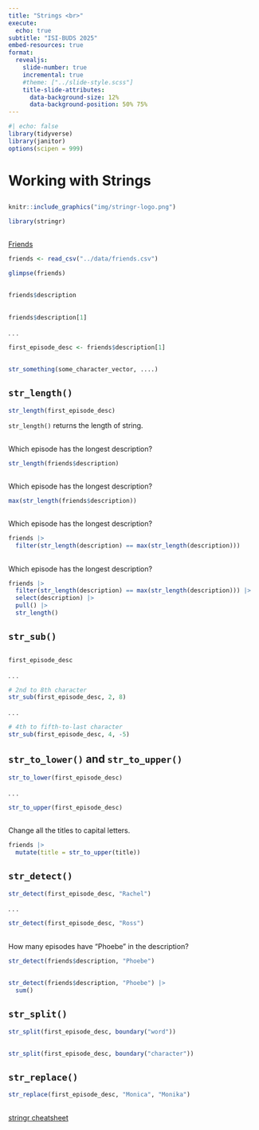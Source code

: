 ```yaml
---
title: "Strings <br>"
execute:
  echo: true
subtitle: "ISI-BUDS 2025"
embed-resources: true
format: 
  revealjs:
    slide-number: true
    incremental: true
    #theme: ["../slide-style.scss"]
    title-slide-attributes: 
      data-background-size: 12%
      data-background-position: 50% 75%
---
```




```r
#| echo: false
library(tidyverse)
library(janitor)
options(scipen = 999)
```

# Working with Strings

##

```r

knitr::include_graphics("img/stringr-logo.png")
```


```r
library(stringr)
```


##

[Friends](https://www.imdb.com/title/tt0108778)



```r
friends <- read_csv("../data/friends.csv")
```
 
```r
glimpse(friends)
```

##

```r
friends$description
```

##

```r
friends$description[1]
```

. . .

```r
first_episode_desc <- friends$description[1]
```


##

```r
str_something(some_character_vector, ....)
```



## `str_length()`


```r
str_length(first_episode_desc)
```

`str_length()` returns the length of string.

##

Which episode has the longest description?

```r
str_length(friends$description)
```

##

Which episode has the longest description?

```r
max(str_length(friends$description))
```

##

Which episode has the longest description?

```r
friends |> 
  filter(str_length(description) == max(str_length(description)))
```


##

Which episode has the longest description?

```r
friends |> 
  filter(str_length(description) == max(str_length(description))) |> 
  select(description) |> 
  pull() |> 
  str_length()
```



## `str_sub()`

##

```r
first_episode_desc
```

. . .

```r
# 2nd to 8th character
str_sub(first_episode_desc, 2, 8)
```

. . .

```r
# 4th to fifth-to-last character 
str_sub(first_episode_desc, 4, -5)
```




## `str_to_lower()` and `str_to_upper()`

```r
str_to_lower(first_episode_desc)
```

. . .

```r
str_to_upper(first_episode_desc)
```


##

Change all the titles to capital letters.

```r
friends |> 
  mutate(title = str_to_upper(title))
```


## `str_detect()`



```r
str_detect(first_episode_desc, "Rachel")
```

. . .

```r
str_detect(first_episode_desc, "Ross")
```


##

How many episodes have "Phoebe" in the description?

```r
str_detect(friends$description, "Phoebe") 
```

##

```r
str_detect(friends$description, "Phoebe") |> 
  sum()
```



## `str_split()`

```r
str_split(first_episode_desc, boundary("word"))
```

##

```r
str_split(first_episode_desc, boundary("character"))
```



## `str_replace()`



```r
str_replace(first_episode_desc, "Monica", "Monika")
```


##

[stringr cheatsheet](https://evoldyn.gitlab.io/evomics-2018/ref-sheets/R_strings.pdf)